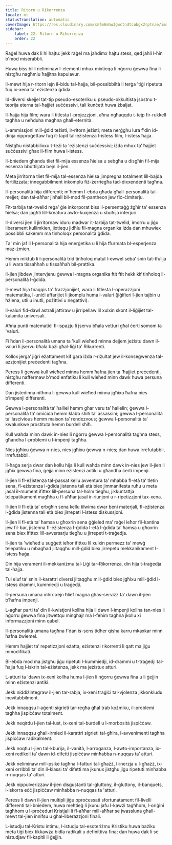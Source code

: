 ```yaml
---
title: Ritorn u Rikorrenza
locale: mt
statusTranslation: automatic
coverImage: https://res.cloudinary.com/xmfm6mhw3gwctndtcubgx2rptnae/image/upload/v1741354419/small_cover_la_gran_rebelion_28716e29d2.webp
sidebar:
    label: 22. Ritorn u Rikorrenza
    order: 22
---
```

Raġel huwa dak li hi ħajtu: jekk raġel ma jaħdimx ħajtu stess, qed jaħli l-ħin b'mod miserabbli.

Huwa biss billi neliminaw l-elementi mhux mixtieqa li nġorru ġewwa fina li nistgħu nagħmlu ħajjitna kapulavur.

Il-mewt hija r-ritorn lejn il-bidu tal-ħajja, bil-possibbiltà li terġa 'tiġi ripetuta fuq ix-xena ta' eżistenza ġdida.

Id-diversi skejjel tat-tip pseudo-esoteriku u pseudo-okkultista jsostnu t-teorija eterna tal-ħajjiet suċċessivi, tali kunċett huwa żbaljat.

Il-ħajja hija film; wara li titlesta l-projezzjoni, aħna ngħaqqdu t-tejp fir-rukkell tagħha u neħduha magħna għall-eternità.

L-ammissjoni mill-ġdid teżisti, ir-ritorn jeżisti; meta nerġgħu lura f'din id-dinja nipproġettaw fuq it-tapit tal-eżistenza l-istess film, l-istess ħajja.

Nistgħu nistabbilixxu t-teżi ta 'eżistenzi suċċessivi; iżda mhux ta’ ħajjiet suċċessivi għax il-film huwa l-istess.

Il-bniedem għandu tliet fil-mija essenza ħielsa u sebgħa u disgħin fil-mija essenza bbottiljata bejn il-jien.

Meta jirritorna tliet fil-mija tal-essenza ħielsa jimpregna totalment lill-bajda fertilizzata; innegabbilment inkomplu fiż-żerriegħa tad-dixxendenti tagħna.

Il-personalità hija differenti; m'hemm l-ebda għada għall-personalità tal-mejjet; dan tal-aħħar jinħall bil-mod fil-pantheon jew fiċ-ċimiterju.

Fit-tarbija tat-twelid reġa’ ġie inkorporat biss il-persentaġġ żgħir ta’ essenza ħielsa; dan jagħti lill-kreatura awto-kuxjenza u sbuħija interjuri.

Il-diversi jien li jirritornaw iduru madwar it-tarbija tat-twelid, imorru u jiġu liberament kullimkien, jixtiequ jidħlu fil-magna organika iżda dan mhuwiex possibbli sakemm ma tinħoloqx personalità ġdida.

Ta' min jaf li l-personalità hija enerġetika u li hija ffurmata bl-esperjenza maż-żmien.

Hemm miktub li l-personalità trid tinħoloq matul l-ewwel seba’ snin tat-tfulija u li wara tissaħħaħ u tissaħħaħ bil-prattika.

Il-jien jibdew jintervjenu ġewwa l-magna organika ftit ftit hekk kif tinħoloq il-personalità l-ġdida.

Il-mewt hija tnaqqis ta' frazzjonijiet, wara li titlesta l-operazzjoni matematika, l-uniċi affarijiet li jkomplu huma l-valuri (jiġifieri l-jien tajbin u ħżiena, utli u inutli, pożittivi u negattivi).

Il-valuri fid-dawl astrali jattiraw u jirripellaw lil xulxin skont il-liġijiet tal-kalamita universali.

Aħna punti matematiċi fl-ispazju li jservu bħala vetturi għal ċerti somom ta 'valuri.

Fi ħdan il-personalità umana ta 'kull wieħed minna dejjem jeżistu dawn il-valuri li jservu bħala bażi għal-liġi ta' Rikurrenti.

Kollox jerġa’ jiġri eżattament kif ġara iżda r-riżultat jew il-konsegwenza tal-azzjonijiet preċedenti tagħna.

Peress li ġewwa kull wieħed minna hemm ħafna jien ta 'ħajjiet preċedenti, nistgħu naffermaw b'mod enfatiku li kull wieħed minn dawk huwa persuna differenti.

Dan jistedinna nifhmu li ġewwa kull wieħed minna jgħixu ħafna nies b’impenji differenti.

Ġewwa l-personalità ta’ ħalliel hemm għar veru ta’ ħallelin; ġewwa l-personalità ta’ omiċida hemm klabb sħiħ ta’ assassini; ġewwa l-personalità ta’ lascivious hemm maison ta’ rendezvous; ġewwa l-personalità ta’ kwalunkwe prostituta hemm burdell sħiħ.

Kull waħda minn dawk in-nies li nġorru ġewwa l-personalità tagħna stess, għandha l-problemi u l-impenji tagħha.

Nies jgħixu ġewwa n-nies, nies jgħixu ġewwa n-nies; dan huwa irrefutabbli, irrefutabbli.

Il-ħaġa serja dwar dan kollu hija li kull waħda minn dawk in-nies jew il-jien li jgħix ġewwa fina, ġejja minn eżistenzi antiki u għandha ċerti impenji.

Il-jien li fl-eżistenza tal-passat kellu avventura ta’ mħabba fl-età ta’ tletin sena, fl-eżistenza l-ġdida jistenna tali età biex jimmanifesta ruħu u meta jasal il-mument ifittex lill-persuna tal-ħolm tiegħu, jikkuntattja telepatikament magħha u fl-aħħar jasal ir-riunjoni u r-ripetizzjoni tax-xena.

Il-jien li fl-età ta’ erbgħin sena kellu tilwima dwar beni materjali, fl-eżistenza l-ġdida jistenna tali età biex jirrepeti l-istess diskussjoni.

Il-jien li fl-età ta’ ħamsa u għoxrin sena ġġieled ma’ raġel ieħor fil-kantina jew fil-bar, jistenna fl-eżistenza l-ġdida l-età l-ġdida ta’ ħamsa u għoxrin sena biex ifittex lill-avversarju tiegħu u jirrepeti t-traġedja.

Il-jien ta 'wieħed u suġġett ieħor ifittxu lil xulxin permezz ta' mewġ telepatiku u mbagħad jiltaqgħu mill-ġdid biex jirrepetu mekkanikament l-istess ħaġa.

Din hija verament il-mekkaniżmu tal-Liġi tar-Rikorrenza, din hija t-traġedja tal-ħajja.

Tul eluf ta’ snin il-karattri diversi jiltaqgħu mill-ġdid biex jgħixu mill-ġdid l-istess drammi, kummiedji u traġedji.

Il-persuna umana mhix xejn ħlief magna għas-servizz ta’ dawn il-jien b’ħafna impenji.

L-agħar parti ta’ din il-kwistjoni kollha hija li dawn l-impenji kollha tan-nies li nġorru ġewwa fina jitwettqu mingħajr ma l-fehim tagħna jkollu xi informazzjoni minn qabel.

Il-personalità umana tagħna f'dan is-sens tidher qisha karru mkaxkar minn ħafna żwiemel.

Hemm ħajjiet ta’ repetizzjoni eżatta, eżistenzi rikorrenti li qatt ma jiġu mmodifikati.

Bl-ebda mod ma jistgħu jiġu ripetuti l-kummiedji, id-drammi u t-traġedji tal-ħajja fuq l-iskrin tal-eżistenza, jekk ma jeżistux atturi.

L-atturi ta 'dawn ix-xeni kollha huma l-jien li nġorru ġewwa fina u li ġejjin minn eżistenzi antiki.

Jekk niddiżintegraw il-jien tar-rabja, ix-xeni traġiċi tal-vjolenza jikkonkludu inevitabbilment.

Jekk innaqqsu l-aġenti sigrieti tar-regħa għal trab kożmiku, il-problemi tagħha jispiċċaw totalment.

Jekk neqirdu l-jien tal-lust, ix-xeni tal-burdell u l-morbosità jispiċċaw.

Jekk innaqqsu għall-irmied il-karattri sigrieti tal-għira, l-avvenimenti tagħha jispiċċaw radikalment.

Jekk noqtlu l-jien tal-kburija, il-vanità, l-arroganza, l-awto-importanza, ix-xeni redikoli ta’ dawn id-difetti jispiċċaw minħabba n-nuqqas ta’ atturi.

Jekk neliminaw mill-psike tagħna l-fatturi tal-għażż, l-inerzja u l-għażż, ix-xeni orribbli ta’ din il-klassi ta’ difetti ma jkunux jistgħu jiġu ripetuti minħabba n-nuqqas ta’ atturi.

Jekk nippulverizzaw il-jien disgustanti tal-gluttony, il-gluttony, il-banquets, l-iskorra eċċ jispiċċaw minħabba n-nuqqas ta 'atturi.

Peress li dawn il-jien multipli jiġu pproċessati sfortunatament fil-livelli differenti tal-bniedem, huwa meħtieġ li jkunu jafu l-kawżi tagħhom, l-oriġini tagħhom u l-proċeduri Kristjali li fl-aħħar mill-aħħar se jwassluna għall-mewt tal-jien innifsu u għal-liberazzjoni finali.

L-istudju tal-Kristu intimu, l-istudju tal-esoteriżmu Kristiku huwa bażiku meta tiġi biex tikkawża bidla radikali u definittiva fina; dan huwa dak li se nistudjaw fil-kapitli li ġejjin.

